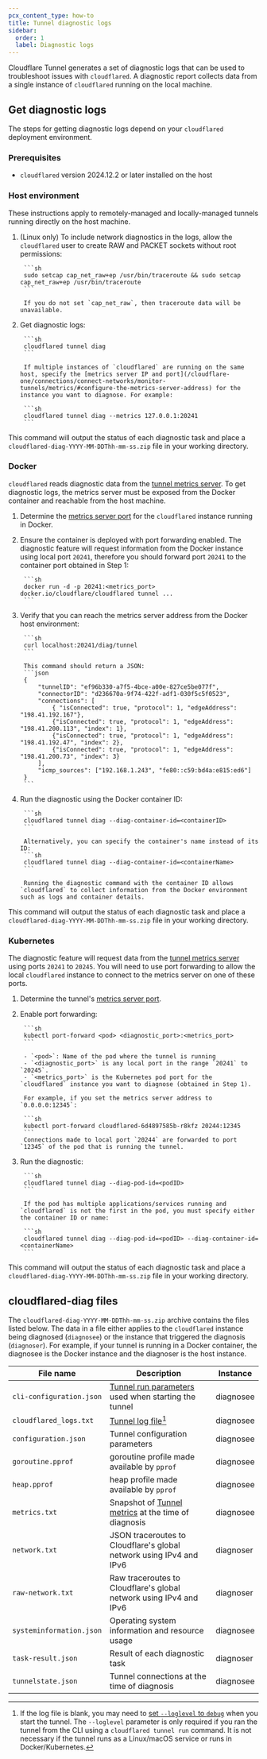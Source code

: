 ```yaml
---
pcx_content_type: how-to
title: Tunnel diagnostic logs
sidebar:
  order: 1
  label: Diagnostic logs
---
```



Cloudflare Tunnel generates a set of diagnostic logs that can be used to troubleshoot issues with `cloudflared`. A diagnostic report collects data from a single instance of `cloudflared` running on the local machine.

## Get diagnostic logs

The steps for getting diagnostic logs depend on your `cloudflared` deployment environment.

### Prerequisites

- `cloudflared` version 2024.12.2 or later installed on the host

### Host environment

These instructions apply to remotely-managed and locally-managed tunnels running directly on the host machine.

1. (Linux only) To include network diagnostics in the logs, allow the `cloudflared` user to create RAW and PACKET sockets without root permissions:

		```sh
		sudo setcap cap_net_raw+ep /usr/bin/traceroute && sudo setcap cap_net_raw+ep /usr/bin/traceroute
		```

		If you do not set `cap_net_raw`, then traceroute data will be unavailable.

2. Get diagnostic logs:

		```sh
		cloudflared tunnel diag
		```

		If multiple instances of `cloudflared` are running on the same host, specify the [metrics server IP and port](/cloudflare-one/connections/connect-networks/monitor-tunnels/metrics/#configure-the-metrics-server-address) for the instance you want to diagnose. For example:

		```sh
		cloudflared tunnel diag --metrics 127.0.0.1:20241
		```

This command will output the status of each diagnostic task and place a `cloudflared-diag-YYYY-MM-DDThh-mm-ss.zip` file in your working directory.

### Docker

`cloudflared` reads diagnostic data from the [tunnel metrics server](/cloudflare-one/connections/connect-networks/monitor-tunnels/metrics/). To get diagnostic logs, the metrics server must be exposed from the Docker container and reachable from the host machine.

1. Determine the [metrics server port](/cloudflare-one/connections/connect-networks/monitor-tunnels/metrics/#default-metrics-server-address) for the `cloudflared` instance running in Docker.

2. Ensure the container is deployed with port forwarding enabled. The diagnostic feature will request information from the Docker instance using local port `20241`, therefore you should forward port `20241` to the container port obtained in Step 1:

		```sh
		docker run -d -p 20241:<metrics_port> docker.io/cloudflare/cloudflared tunnel ...
		```

3. Verify that you can reach the metrics server address from the Docker host environment:

		```sh
		curl localhost:20241/diag/tunnel
		```

		This command should return a JSON:
		```json
		{
			"tunnelID": "ef96b330-a7f5-4bce-a00e-827ce5be077f",
			"connectorID": "d236670a-9f74-422f-adf1-030f5c5f0523",
			"connections": [
				{ "isConnected": true, "protocol": 1, "edgeAddress": "198.41.192.167"},
				{"isConnected": true, "protocol": 1, "edgeAddress": "198.41.200.113", "index": 1},
				{"isConnected": true, "protocol": 1, "edgeAddress": "198.41.192.47", "index": 2},
				{"isConnected": true, "protocol": 1, "edgeAddress": "198.41.200.73", "index": 3}
			],
			"icmp_sources": ["192.168.1.243", "fe80::c59:bd4a:e815:ed6"]
		}
		```

4. Run the diagnostic using the Docker container ID:

		```sh
		cloudflared tunnel diag --diag-container-id=<containerID>
		```

		Alternatively, you can specify the container's name instead of its ID:
		```sh
		cloudflared tunnel diag --diag-container-id=<containerName>
		```

		Running the diagnostic command with the container ID allows `cloudflared` to collect information from the Docker environment such as logs and container details.

This command will output the status of each diagnostic task and place a `cloudflared-diag-YYYY-MM-DDThh-mm-ss.zip` file in your working directory.

### Kubernetes

The diagnostic feature will request data from the [tunnel metrics server](/cloudflare-one/connections/connect-networks/monitor-tunnels/metrics/) using ports `20241` to `20245`. You will need to use port forwarding to allow the local `cloudflared` instance to connect to the metrics server on one of these ports.

1. Determine the tunnel's [metrics server port](/cloudflare-one/connections/connect-networks/monitor-tunnels/metrics/#default-metrics-server-address).

2. Enable port forwarding:

		```sh
		kubectl port-forward <pod> <diagnostic_port>:<metrics_port>
		```

		- `<pod>`: Name of the pod where the tunnel is running
		- `<diagnostic_port>` is any local port in the range `20241` to `20245`.
		- `<metrics_port>` is the Kubernetes pod port for the `cloudflared` instance you want to diagnose (obtained in Step 1).

		For example, if you set the metrics server address to `0.0.0.0:12345`:

		```sh
		kubectl port-forward cloudflared-6d4897585b-r8kfz 20244:12345
		```
		Connections made to local port `20244` are forwarded to port `12345` of the pod that is running the tunnel.

3. Run the diagnostic:

		```sh
		cloudflared tunnel diag --diag-pod-id=<podID>
		```

		If the pod has multiple applications/services running and `cloudflared` is not the first in the pod, you must specify either the container ID or name:

		```sh
		cloudflared tunnel diag --diag-pod-id=<podID> --diag-container-id=<containerName>
		```

This command will output the status of each diagnostic task and place a `cloudflared-diag-YYYY-MM-DDThh-mm-ss.zip` file in your working directory.

## cloudflared-diag files

The `cloudflared-diag-YYYY-MM-DDThh-mm-ss.zip` archive contains the files listed below. The data in a file either applies to the `cloudflared` instance being diagnosed (`diagnosee`) or the instance that triggered the diagnosis (`diagnoser`). For example, if your tunnel is running in a Docker container, the diagnosee is the Docker instance and the diagnoser is the host instance.

| File name  | Description | Instance |
| -| - | - |
| `cli-configuration.json`| [Tunnel run parameters](/cloudflare-one/connections/connect-networks/configure-tunnels/cloudflared-parameters/run-parameters/) used when starting the tunnel | diagnosee|
| `cloudflared_logs.txt` | [Tunnel log file](/cloudflare-one/connections/connect-networks/monitor-tunnels/logs/)[^1]  | diagnosee|
| `configuration.json` | Tunnel configuration parameters | diagnosee|
| `goroutine.pprof` | goroutine profile made available by `pprof` | diagnosee|
| `heap.pprof` | 	heap profile made available by `pprof`| diagnosee|
| `metrics.txt` | Snapshot of [Tunnel metrics](/cloudflare-one/connections/connect-networks/monitor-tunnels/metrics/#available-metrics) at the time of diagnosis | diagnosee|
| `network.txt` | JSON traceroutes to Cloudflare's global network using IPv4 and IPv6 | diagnoser|
| `raw-network.txt` | Raw traceroutes to Cloudflare's global network using IPv4 and IPv6 | diagnoser|
| `systeminformation.json` | Operating system information and resource usage | diagnosee|
| `task-result.json` | Result of each diagnostic task | diagnoser |
| `tunnelstate.json` | Tunnel connections at the time of diagnosis| diagnosee|

[^1]: If the log file is blank, you may need to [set `--loglevel` to `debug`](/cloudflare-one/connections/connect-networks/monitor-tunnels/logs/#view-logs-on-the-server) when you start the tunnel. The `--loglevel` parameter is only required if you ran the tunnel from the CLI using a `cloudflared tunnel run` command. It is not necessary if the tunnel runs as a Linux/macOS service or runs in Docker/Kubernetes.